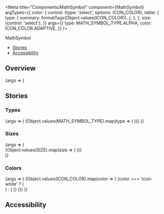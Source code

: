 
<Meta
  title="Components/MathSymbol"
  component={MathSymbol}
  argTypes={{
    color: {
      control: {type: 'select', options: ICON_COLOR},
      table: {
        type: {
          summary: formatTags(Object.values(ICON_COLOR)),
        },
      },
    },
    size: {control: 'select'},
  }}
  args={{
    type: MATH_SYMBOL_TYPE.ALPHA,
    color: ICON_COLOR.ADAPTIVE,
  }}
/>

<PageHeader>MathSymbol</PageHeader>

- [Stories](#stories)
- [Accessibility](#accessibility)

## Overview

<Canvas>
  <Story name="Default">{args => <MathSymbol {...args} />}</Story>
</Canvas>

<ArgsTable story="Default" />

## Stories

### Types

<Canvas>
  <Story name="Types">
    {args => (
      <Flex wrap>
        {Object.values(MATH_SYMBOL_TYPE).map(type => (
          <StoryVariant label={`type - ${type}`} width={200} key={type}>
            <MathSymbol {...args} type={type} />
          </StoryVariant>
        ))}
      </Flex>
    )}
  </Story>
</Canvas>

### Sizes

<Canvas>
  <Story name="Sizes">
    {args => (
      <div>
        {Object.values(SIZE).map(size => (
          <StoryVariant label={`size - ${size}`} key={size}>
            <MathSymbol {...args} size={size} />
          </StoryVariant>
        ))}
      </div>
    )}
  </Story>
</Canvas>

### Colors

<Canvas>
  <Story name="Colors">
    {args => (
      <Flex wrap>
        {Object.values(ICON_COLOR).map(color => (
          <StoryVariant label={color} color={color} width={200} key={color}>
            {color === 'icon-white' ? (
              <div className="sg-story-variant-dark-box">
                <MathSymbol {...args} size={color} />
              </div>
            ) : (
              <MathSymbol {...args} size={color} />
            )}
          </StoryVariant>
        ))}
      </Flex>
    )}
  </Story>
</Canvas>

## Accessibility

<MathSymbolA11y />
